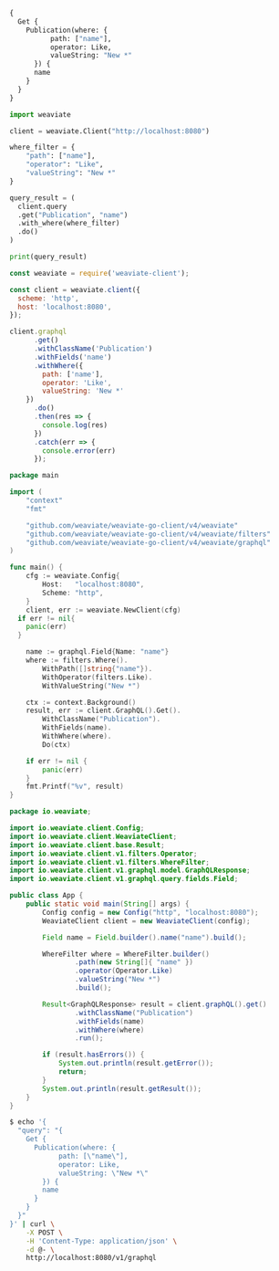 
<Tabs groupId="languages">
<TabItem value="graphql" label="GraphQL">

```graphql
{
  Get {
    Publication(where: {
          path: ["name"],
          operator: Like,
          valueString: "New *"
      }) {
      name
    }
  }
}
```

</TabItem>
<TabItem value="py" label="Python">

```python
import weaviate

client = weaviate.Client("http://localhost:8080")

where_filter = {
    "path": ["name"],
    "operator": "Like",
    "valueString": "New *"
}

query_result = (
  client.query
  .get("Publication", "name")
  .with_where(where_filter)
  .do()
)

print(query_result)
```

</TabItem>
<TabItem value="js" label="JavaScript">

```js
const weaviate = require('weaviate-client');

const client = weaviate.client({
  scheme: 'http',
  host: 'localhost:8080',
});

client.graphql
      .get()
      .withClassName('Publication')
      .withFields('name')
      .withWhere({
        path: ['name'],
        operator: 'Like',
        valueString: 'New *'
    })
      .do()
      .then(res => {
        console.log(res)
      })
      .catch(err => {
        console.error(err)
      });
```

</TabItem>
<TabItem value="go" label="Go">

```go
package main

import (
	"context"
	"fmt"

	"github.com/weaviate/weaviate-go-client/v4/weaviate"
	"github.com/weaviate/weaviate-go-client/v4/weaviate/filters"
	"github.com/weaviate/weaviate-go-client/v4/weaviate/graphql"
)

func main() {
	cfg := weaviate.Config{
		Host:   "localhost:8080",
		Scheme: "http",
	}
	client, err := weaviate.NewClient(cfg)
  if err != nil{
    panic(err)
  }

	name := graphql.Field{Name: "name"}
	where := filters.Where().
		WithPath([]string{"name"}).
		WithOperator(filters.Like).
		WithValueString("New *")

	ctx := context.Background()
	result, err := client.GraphQL().Get().
		WithClassName("Publication").
		WithFields(name).
		WithWhere(where).
		Do(ctx)

	if err != nil {
		panic(err)
	}
	fmt.Printf("%v", result)
}
```

</TabItem>
<TabItem value="java" label="Java">

```java
package io.weaviate;

import io.weaviate.client.Config;
import io.weaviate.client.WeaviateClient;
import io.weaviate.client.base.Result;
import io.weaviate.client.v1.filters.Operator;
import io.weaviate.client.v1.filters.WhereFilter;
import io.weaviate.client.v1.graphql.model.GraphQLResponse;
import io.weaviate.client.v1.graphql.query.fields.Field;

public class App {
    public static void main(String[] args) {
        Config config = new Config("http", "localhost:8080");
        WeaviateClient client = new WeaviateClient(config);

        Field name = Field.builder().name("name").build();

        WhereFilter where = WhereFilter.builder()
                .path(new String[]{ "name" })
                .operator(Operator.Like)
                .valueString("New *")
                .build();

        Result<GraphQLResponse> result = client.graphQL().get()
                .withClassName("Publication")
                .withFields(name)
                .withWhere(where)
                .run();

        if (result.hasErrors()) {
            System.out.println(result.getError());
            return;
        }
        System.out.println(result.getResult());
    }
}
```

</TabItem>
<TabItem value="curl" label="Curl">

```bash
$ echo '{
  "query": "{
    Get {
      Publication(where: {
            path: [\"name\"],
            operator: Like,
            valueString: \"New *\"
        }) {
        name
      }
    }
  }"
}' | curl \
    -X POST \
    -H 'Content-Type: application/json' \
    -d @- \
    http://localhost:8080/v1/graphql
```

</TabItem>
</Tabs>
